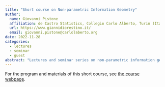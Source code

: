 ```yaml
---
title: "Short course on Non-parametric Information Geometry"
author: 
  name: Giovanni Pistone
  affiliation: de Castro Statistics, Collegio Carlo Alberto, Turin (Italy)
  url: https://www.giannidiorestino.it/
  email: giovanni.pistone@carlolaberto.org
date: 2022-11-28
categories:
  - lectures
  - seminar
  - guest
abstract: "Lectures and seminar series on non-parametric information geometry."
---
```


For the program and materials of this short course, see [the course webpage](https://www.giannidiorestino.it/lectures2022.html).


